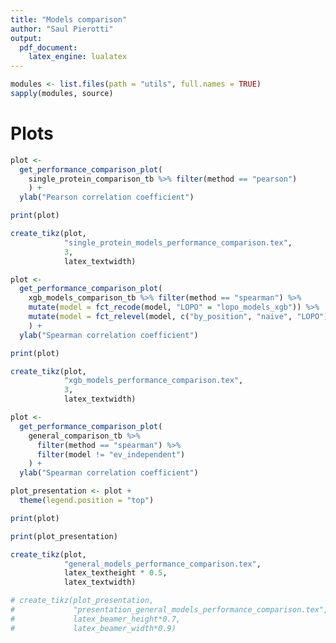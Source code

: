 ```yaml
---
title: "Models comparison"
author: "Saul Pierotti"
output: 
  pdf_document:
    latex_engine: lualatex
---
```


```r
modules <- list.files(path = "utils", full.names = TRUE)
sapply(modules, source)
```

# Plots

```r
plot <-
  get_performance_comparison_plot(
    single_protein_comparison_tb %>% filter(method == "pearson")
    ) +
  ylab("Pearson correlation coefficient")

print(plot)

create_tikz(plot,
            "single_protein_models_performance_comparison.tex",
            3,
            latex_textwidth)
```

```r
plot <-
  get_performance_comparison_plot(
    xgb_models_comparison_tb %>% filter(method == "spearman") %>%
    mutate(model = fct_recode(model, "LOPO" = "lopo_models_xgb")) %>%
    mutate(model = fct_relevel(model, c("by_position", "naive", "LOPO")))
    ) +
  ylab("Spearman correlation coefficient")

print(plot)

create_tikz(plot,
            "xgb_models_performance_comparison.tex",
            3,
            latex_textwidth)
```

```r
plot <-
  get_performance_comparison_plot(
    general_comparison_tb %>%
      filter(method == "spearman") %>%
      filter(model != "ev_independent")
    ) +
  ylab("Spearman correlation coefficient")

plot_presentation <- plot +
  theme(legend.position = "top")

print(plot)

print(plot_presentation)

create_tikz(plot,
            "general_models_performance_comparison.tex",
            latex_textheight * 0.5,
            latex_textwidth)

# create_tikz(plot_presentation,
#             "presentation_general_models_performance_comparison.tex",
#             latex_beamer_height*0.7,
#             latex_beamer_width*0.9)
```


